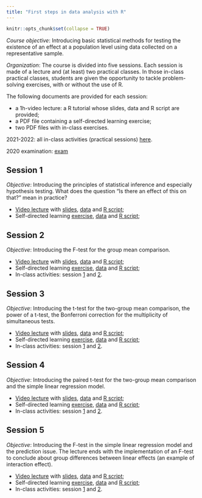 ```yaml
---
title: "First steps in data analysis with R"
---
```


```r
knitr::opts_chunk$set(collapse = TRUE)
```

*Course objective*: Introducing basic statistical methods for testing the existence of an effect at a population level using data collected on a representative sample. 

*Organization*: The course is divided into five sessions. Each session is made of a lecture and (at least) two practical classes. In those in-class practical classes, students are given the opportunity to tackle problem-solving exercises, with or without the use of R.  

The following documents are provided for each session:

* a 1h-video lecture: a R tutorial whose slides, data and R script are provided;   
* a PDF file containing a self-directed learning exercise; 
* two PDF files with in-class exercises.  

2021-2022: all in-class activities (practical sessions) [here](https://agrocampusds.github.io/demarche_statistique/).

2020 examination: [exam](./teaching/PDFs/DS20examSession1.pdf) 

## Session 1

*Objective*: Introducing the principles of statistical inference and especially hypothesis testing. What does the question "Is there an effect of this on that?" mean in practice? 

* [Video lecture](https://youtu.be/vHiRSJGq53M) with [slides](./teaching/PDFs/DS20Session1.pdf), [data](./teaching/data/pig.txt) and [R script](./teaching/scripts/session1.R);   
* Self-directed learning [exercise](./teaching/pdfs/ds20exerciceautoevaluation1.pdf), [data](./teaching/data/coffee.txt) and [R script](./teaching/Scripts/ExerciceAutoEvaluation1.R); 

## Session 2

*Objective*: Introducing the F-test for the group mean comparison.

* [Video lecture](https://youtu.be/cGkuIZM_-AE) with [slides](./teaching/PDFs/DS20Session2.pdf), [data](./teaching/data/pig.txt) and [R script](./teaching/scripts/session2.R);   
* Self-directed learning [exercise](./teaching/pdfs/ds20exerciceautoevaluation2.pdf), [data](./teaching/data/coffee.txt) and [R script](./teaching/scripts/exerciceautoevaluation2.R);
* In-class activities: session [1](./teaching/pdfs/ds20TD1.pdf) and [2](./teaching/pdfs/ds20TD2.pdf).

## Session 3

*Objective*: Introducing the t-test for the two-group mean comparison, the power of a t-test, the Bonferroni correction for the multiplicity of simultaneous tests.

* [Video lecture](https://youtu.be/5GrlbSspeic) with [slides](./teaching/PDFs/DS20Session3.pdf), [data](./teaching/data/pig.txt) and [R script](./teaching/scripts/session3.R);   
* Self-directed learning [exercise](./teaching/pdfs/ds20exerciceautoevaluation3.pdf), [data](./teaching/data/coffee.txt) and [R script](./teaching/scripts/exerciceautoevaluation3.R);
* In-class activities: session [1](./teaching/pdfs/ds20TD3.pdf) and [2](./teaching/pdfs/ds20TD4.pdf).

## Session 4

*Objective*: Introducing the paired t-test for the two-group mean comparison and the simple linear regression model.

* [Video lecture](https://youtu.be/r6evkckZ1y8) with [slides](./teaching/PDFs/DS20Session4.pdf), [data](./teaching/data/pig.txt) and [R script](./teaching/scripts/session4.R);   
* Self-directed learning [exercise](./teaching/pdfs/ds20exerciceautoevaluation4.pdf), [data](./teaching/data/coffee.txt) and [R script](./teaching/scripts/exerciceautoevaluation4.R);
* In-class activities: session [1](./teaching/pdfs/ds20TD5.pdf) and [2](./teaching/pdfs/ds20TD6.pdf).

## Session 5

*Objective*: Introducing the F-test in the simple linear regression model and the prediction issue. The lecture ends with the implementation of an F-test to conclude about group differences between linear effects (an example of interaction effect).

* [Video lecture](https://youtu.be/tV7H3tpJvsQ) with [slides](./teaching/PDFs/DS20Session5.pdf), [data](./teaching/data/pig.txt) and [R script](./teaching/scripts/session5.R);   
* Self-directed learning [exercise](./teaching/pdfs/ds20exerciceautoevaluation5.pdf), [data](./teaching/data/coffee.txt) and [R script](./teaching/scripts/exerciceautoevaluation5.R);
* In-class activities: session [1](./teaching/pdfs/ds20TD7.pdf) and [2](./teaching/pdfs/ds20TD8.pdf).

